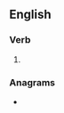 ==English==

===Verb===
{{head|en|verb form}}

# {{en-past of|sample}}

===Anagrams===
* {{anagrams|en|psalmed}}